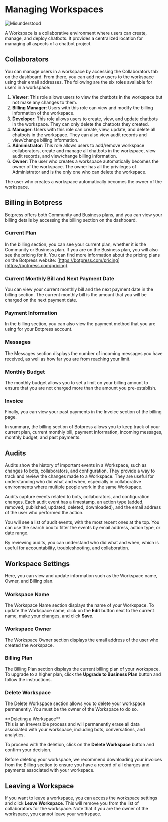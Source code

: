 
# Managing Workspaces

![Misunderstood](/docs/chatbot-workspaces.png)

A Workspace is a collaborative environment where users can create, manage, and deploy chatbots. It provides a centralized location for managing all aspects of a chatbot project.

## Collaborators

You can manage users in a workspace by accessing the Collaborators tab on the dashboard. From there, you can add new users to the workspace using their email addresses. The following are the six roles available for users in a workspace:

1. **Viewer**: This role allows users to view the chatbots in the workspace but not make any changes to them.
2. **Billing Manager**: Users with this role can view and modify the billing information of the workspace.
3. **Developer**: This role allows users to create, view, and update chatbots in the workspace. They can only delete the chatbots they created.
4. **Manager**: Users with this role can create, view, update, and delete all chatbots in the workspace. They can also view audit records and view/change billing information.
5. **Administrator**: This role allows users to add/remove workspace collaborators, create and manage all chatbots in the workspace, view audit records, and view/change billing information.
6. **Owner**: The user who creates a workspace automatically becomes the owner of the workspace. The owner has all the privileges of Administrator and is the only one who can delete the workspace.

The user who creates a workspace automatically becomes the owner of the workspace.

## Billing in Botpress

Botpress offers both Community and Business plans, and you can view your billing details by accessing the billing section on the dashboard.

### Current Plan

In the billing section, you can see your current plan, whether it is the Community or Business plan. If you are on the Business plan, you will also see the pricing for it. You can find more information about the pricing plans on the Botpress website: [https://botpress.com/pricing](https://botpress.com/pricing).

### Current Monthly Bill and Next Payment Date

You can view your current monthly bill and the next payment date in the billing section. The current monthly bill is the amount that you will be charged on the next payment date.

### Payment Information

In the billing section, you can also view the payment method that you are using for your Botpress account.

### Messages

The Messages section displays the number of incoming messages you have received, as well as how far you are from reaching your limit.

### Monthly Budget

The monthly budget allows you to set a limit on your billing amount to ensure that you are not charged more than the amount you pre-establish.

### Invoice

Finally, you can view your past payments in the Invoice section of the billing page.

In summary, the billing section of Botpress allows you to keep track of your current plan, current monthly bill, payment information, incoming messages, monthly budget, and past payments.

## Audits

Audits show the history of important events in a Workspace, such as changes to bots, collaborators, and configuration. They provide a way to track and review the changes made to a Workspace. They are useful for understanding who did what and when, especially in collaborative environments where multiple people work in the same Workspace.

Audits capture events related to bots, collaborators, and configuration changes. Each audit event has a timestamp, an action type (added, removed, published, updated, deleted, downloaded), and the email address of the user who performed the action.

You will see a list of audit events, with the most recent ones at the top. You can use the search box to filter the events by email address, action type, or date range.

By reviewing audits, you can understand who did what and when, which is useful for accountability, troubleshooting, and collaboration.

## Workspace Settings

Here, you can view and update information such as the Workspace name, Owner, and Billing plan.

### Workspace Name

The Workspace Name section displays the name of your Workspace. To update the Workspace name, click on the **Edit** button next to the current name, make your changes, and click **Save**.

### Workspace Owner

The Workspace Owner section displays the email address of the user who created the workspace.

### Billing Plan

The Billing Plan section displays the current billing plan of your workspace. To upgrade to a higher plan, click the **Upgrade to Business Plan** button and follow the instructions.

### Delete Workspace

The Delete Workspace section allows you to delete your workspace permanently. You must be the owner of the Workspace to do so.

<Callout type="error">
  **Deleting a Workspace** <br/>
  This is an irreversible process and will permanently erase all data associated
  with your workspace, including bots, conversations, and analytics.
</Callout>

To proceed with the deletion, click on the **Delete Workspace** button and confirm your decision.

Before deleting your workspace, we recommend downloading your invoices from the Billing section to ensure you have a record of all charges and payments associated with your workspace.

## Leaving a Workspace

If you want to leave a workspace, you can access the workspace settings and click **Leave Workspace**. This will remove you from the list of collaborators for the workspace. Note that if you are the owner of the workspace, you cannot leave your workspace.
